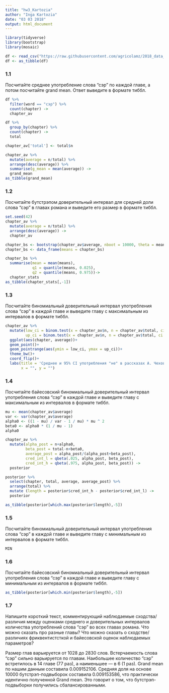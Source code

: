 ```yaml
---
title: "hw3_Kartozia"
author: "Inga Kartozia"
date: "03 03 2018"
output: html_document
---
```


```r
library(tidyverse)
library(bootstrap)
library(mosaic)

df <- read_csv("https://raw.githubusercontent.com/agricolamz/2018_data_analysis_for_linguists/master/data/students/kartozia/hw3_binomial_ci/hw3_wodehouse.csv", col_names = TRUE)
df <- as_tibble(df)
```
### 1.1

Посчитайте среднее употребление слова “сэр” по каждой главе, а потом посчитайте grand mean. Ответ выведите в формате тиббл.
``` r
df %>% 
  filter(word == "сэр") %>% 
  count(chapter) ->
  chapter_av

df %>%
  group_by(chapter) %>% 
  count(chapter) ->
  total

chapter_av['total'] <- total$n

chapter_av %>%
  mutate(average = n/total) %>% 
  arrange(desc(average)) %>% 
  summarise(g_mean = mean(average)) ->
  grand_mean
as_tibble(grand_mean)
```

### 1.2

Посчитайте бутстрэпом доверительный интервал для средней доли слова “сэр” в главах романа и выведите его размер в формате тиббл.
``` r
set.seed(42)
chapter_av %>%
  mutate(average = n/total) %>% 
  arrange(desc(average)) ->
  chapter_av

chapter_bs <- bootstrap(chapter_av$average, nboot = 10000, theta = mean)$thetastar
chapter_bs <- data_frame(means = chapter_bs) 

chapter_bs %>%
  summarise(mean = mean(means),
            q1 = quantile(means, 0.025),
            q2 = quantile(means, 0.975))->
  chapter_stats
as_tibble(chapter_stats[,-1])
```
### 1.3

Посчитайте биномиальный доверительный интервал употребления слова “сэр” в каждой главе и выведите главу с максимальным из интервалов в формате тиббл.
``` r
chapter_av %>%
  mutate(low_ci = binom.test(x = chapter_av$n, n = chapter_av$total, ci.method = "Clopper-Pearson")$conf.int[1],
         up_ci = binom.test(x = chapter_av$n, n = chapter_av$total, ci.method = "Clopper-Pearson")$conf.int[2]) %>%
  ggplot(aes(chapter, average))+
  geom_point()+
  geom_pointrange(aes(ymin = low_ci, ymax = up_ci))+
  theme_bw()+
  coord_flip()+
  labs(title = 'Среднее и 95% CI употребления "не" в рассказах А. Чехова',
       x = "", y = "")
```
### 1.4

Посчитайте байесовский биномиальный доверительный интервал употребления слова “сэр” в каждой главе и выведите главу с максимальным из интервалов в формате тиббл.
``` r
mu <- mean(chapter_av$average)
var <- var(chapter_av$average)
alpha0 <- ((1 - mu) / var - 1 / mu) * mu ^ 2
beta0 <- alpha0 * (1 / mu - 1)
alpha0

chapter_av %>%
  mutate(alpha_post = n+alpha0,
         beta_post = total-n+beta0,
         average_post = alpha_post/(alpha_post+beta_post),
         cred_int_l = qbeta(.025, alpha_post, beta_post),
         cred_int_h = qbeta(.975, alpha_post, beta_post)) ->
  posterior

posterior %>% 
  select(chapter, total, average, average_post) %>% 
  arrange(total) %>% 
  mutate (length = posterior$cred_int_h - posterior$cred_int_l) ->
  posterior

as_tibble(posterior[which.max(posterior$length),-5])
```
### 1.5

Посчитайте биномиальный доверительный интервал употребления слова “сэр” в каждой главе и выведите главу с минимальным из интервалов в формате тиббл.
``` r
MIN
```
### 1.6

Посчитайте байесовский биномиальный доверительный интервал употребления слова “сэр” в каждой главе и выведите главу с минимальным из интервалов в формате тиббл.
``` r
as_tibble(posterior[which.min(posterior$length),-5])
```
### 1.7

Напишите короткий текст, комментирующий наблюдаемые сходства/различия между оценками среднего и доверительных интервалов количества употреблений слова “сэр” во всех главах романа. Что можно сказать про разные главы? Что можно сказать о сходстве/различиях фриквентистсткой и байесовской оценок наблюдаемых параметров?

Размер глав варьируется от 1028 до 2830 слов. Встерчаемость слова "сэр" сильно варьируется по главам. Наибольшее количество "сэр" встретилось в 14 главе (77 раз), а наименьшее — в 6 (1 раз). Grand mean по нашим данным составила 0.009152106. Средняя доля на основе 10000 бутстрэп-подвыборок составила 0.009153586, что практически идентично полученной Grand mean. Это говорит о том, что бутстрэп-подвыборки получились сбалансированными. 

